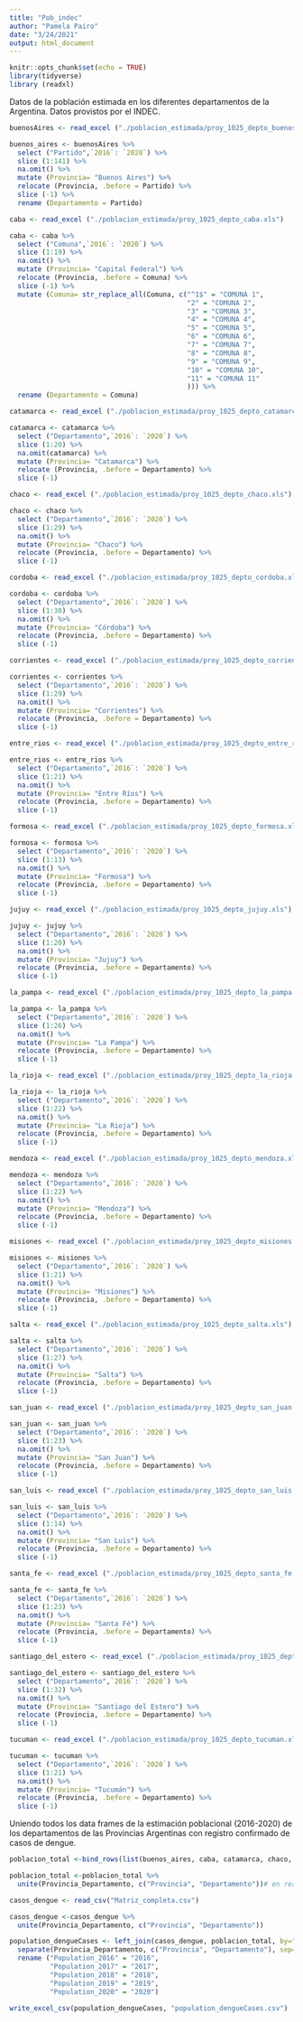 ```yaml
---
title: "Pob_indec"
author: "Pamela Pairo"
date: "3/24/2021"
output: html_document
---
```


```r
knitr::opts_chunk$set(echo = TRUE)
library(tidyverse)
library (readxl)
```

Datos de la población estimada en los diferentes departamentos de la Argentina. Datos provistos por el INDEC.

```r

buenosAires <- read_excel ("./poblacion_estimada/proy_1025_depto_buenos_aires.xls")

buenos_aires <- buenosAires %>% 
  select ("Partido",`2016`: `2020`) %>% 
  slice (1:141) %>% 
  na.omit() %>% 
  mutate (Provincia= "Buenos Aires") %>% 
  relocate (Provincia, .before = Partido) %>% 
  slice (-1) %>% 
  rename (Departamento = Partido) 

caba <- read_excel ("./poblacion_estimada/proy_1025_depto_caba.xls")

caba <- caba %>% 
  select ("Comuna",`2016`: `2020`) %>% 
  slice (1:19) %>% 
  na.omit() %>% 
  mutate (Provincia= "Capital Federal") %>% 
  relocate (Provincia, .before = Comuna) %>% 
  slice (-1) %>% 
  mutate (Comuna= str_replace_all(Comuna, c("^1$" = "COMUNA 1",
                                            "2" = "COMUNA 2",
                                            "3" = "COMUNA 3",
                                            "4" = "COMUNA 4",
                                            "5" = "COMUNA 5",
                                            "6" = "COMUNA 6",
                                            "7" = "COMUNA 7",
                                            "8" = "COMUNA 8",
                                            "9" = "COMUNA 9",
                                            "10" = "COMUNA 10",
                                            "11" = "COMUNA 11"
                                            ))) %>% 
  rename (Departamento = Comuna) 

catamarca <- read_excel ("./poblacion_estimada/proy_1025_depto_catamarca.xls")

catamarca <- catamarca %>% 
  select ("Departamento",`2016`: `2020`) %>% 
  slice (1:20) %>% 
  na.omit(catamarca) %>% 
  mutate (Provincia= "Catamarca") %>% 
  relocate (Provincia, .before = Departamento) %>% 
  slice (-1)

chaco <- read_excel ("./poblacion_estimada/proy_1025_depto_chaco.xls")

chaco <- chaco %>% 
  select ("Departamento",`2016`: `2020`) %>% 
  slice (1:29) %>% 
  na.omit() %>% 
  mutate (Provincia= "Chaco") %>% 
  relocate (Provincia, .before = Departamento) %>% 
  slice (-1)

cordoba <- read_excel ("./poblacion_estimada/proy_1025_depto_cordoba.xls")

cordoba <- cordoba %>% 
  select ("Departamento",`2016`: `2020`) %>% 
  slice (1:30) %>% 
  na.omit() %>% 
  mutate (Provincia= "Córdoba") %>% 
  relocate (Provincia, .before = Departamento) %>% 
  slice (-1)

corrientes <- read_excel ("./poblacion_estimada/proy_1025_depto_corrientes.xls")

corrientes <- corrientes %>% 
  select ("Departamento",`2016`: `2020`) %>% 
  slice (1:29) %>% 
  na.omit() %>% 
  mutate (Provincia= "Corrientes") %>% 
  relocate (Provincia, .before = Departamento) %>% 
  slice (-1)

entre_rios <- read_excel ("./poblacion_estimada/proy_1025_depto_entre_rios.xls")

entre_rios <- entre_rios %>% 
  select ("Departamento",`2016`: `2020`) %>% 
  slice (1:21) %>% 
  na.omit() %>% 
  mutate (Provincia= "Entre Ríos") %>% 
  relocate (Provincia, .before = Departamento) %>% 
  slice (-1)

formosa <- read_excel ("./poblacion_estimada/proy_1025_depto_formosa.xls")

formosa <- formosa %>% 
  select ("Departamento",`2016`: `2020`) %>% 
  slice (1:13) %>% 
  na.omit() %>% 
  mutate (Provincia= "Formosa") %>% 
  relocate (Provincia, .before = Departamento) %>% 
  slice (-1)

jujuy <- read_excel ("./poblacion_estimada/proy_1025_depto_jujuy.xls")

jujuy <- jujuy %>% 
  select ("Departamento",`2016`: `2020`) %>% 
  slice (1:20) %>% 
  na.omit() %>% 
  mutate (Provincia= "Jujuy") %>% 
  relocate (Provincia, .before = Departamento) %>% 
  slice (-1)

la_pampa <- read_excel ("./poblacion_estimada/proy_1025_depto_la_pampa.xls")

la_pampa <- la_pampa %>% 
  select ("Departamento",`2016`: `2020`) %>% 
  slice (1:26) %>% 
  na.omit() %>% 
  mutate (Provincia= "La Pampa") %>% 
  relocate (Provincia, .before = Departamento) %>% 
  slice (-1)

la_rioja <- read_excel ("./poblacion_estimada/proy_1025_depto_la_rioja.xls")

la_rioja <- la_rioja %>% 
  select ("Departamento",`2016`: `2020`) %>% 
  slice (1:22) %>% 
  na.omit() %>% 
  mutate (Provincia= "La Rioja") %>% 
  relocate (Provincia, .before = Departamento) %>% 
  slice (-1)

mendoza <- read_excel ("./poblacion_estimada/proy_1025_depto_mendoza.xls")

mendoza <- mendoza %>% 
  select ("Departamento",`2016`: `2020`) %>% 
  slice (1:22) %>% 
  na.omit() %>% 
  mutate (Provincia= "Mendoza") %>% 
  relocate (Provincia, .before = Departamento) %>% 
  slice (-1)

misiones <- read_excel ("./poblacion_estimada/proy_1025_depto_misiones.xls")

misiones <- misiones %>% 
  select ("Departamento",`2016`: `2020`) %>% 
  slice (1:21) %>% 
  na.omit() %>% 
  mutate (Provincia= "Misiones") %>% 
  relocate (Provincia, .before = Departamento) %>% 
  slice (-1)

salta <- read_excel ("./poblacion_estimada/proy_1025_depto_salta.xls")

salta <- salta %>% 
  select ("Departamento",`2016`: `2020`) %>% 
  slice (1:27) %>% 
  na.omit() %>% 
  mutate (Provincia= "Salta") %>% 
  relocate (Provincia, .before = Departamento) %>% 
  slice (-1)

san_juan <- read_excel ("./poblacion_estimada/proy_1025_depto_san_juan.xls")

san_juan <- san_juan %>% 
  select ("Departamento",`2016`: `2020`) %>% 
  slice (1:23) %>% 
  na.omit() %>% 
  mutate (Provincia= "San Juan") %>% 
  relocate (Provincia, .before = Departamento) %>% 
  slice (-1)

san_luis <- read_excel ("./poblacion_estimada/proy_1025_depto_san_luis.xls")

san_luis <- san_luis %>% 
  select ("Departamento",`2016`: `2020`) %>% 
  slice (1:14) %>% 
  na.omit() %>% 
  mutate (Provincia= "San Luis") %>% 
  relocate (Provincia, .before = Departamento) %>% 
  slice (-1)

santa_fe <- read_excel ("./poblacion_estimada/proy_1025_depto_santa_fe.xls")

santa_fe <- santa_fe %>% 
  select ("Departamento",`2016`: `2020`) %>% 
  slice (1:23) %>% 
  na.omit() %>% 
  mutate (Provincia= "Santa Fé") %>% 
  relocate (Provincia, .before = Departamento) %>% 
  slice (-1)

santiago_del_estero <- read_excel ("./poblacion_estimada/proy_1025_depto_santiago_del_estero.xls")

santiago_del_estero <- santiago_del_estero %>% 
  select ("Departamento",`2016`: `2020`) %>% 
  slice (1:32) %>% 
  na.omit() %>% 
  mutate (Provincia= "Santiago del Estero") %>% 
  relocate (Provincia, .before = Departamento) %>% 
  slice (-1)

tucuman <- read_excel ("./poblacion_estimada/proy_1025_depto_tucuman.xls")

tucuman <- tucuman %>% 
  select ("Departamento",`2016`: `2020`) %>% 
  slice (1:21) %>% 
  na.omit() %>% 
  mutate (Provincia= "Tucumán") %>% 
  relocate (Provincia, .before = Departamento) %>% 
  slice (-1)

```

Uniendo todos los data frames de la estimación poblacional (2016-2020) de los departamentos de las Provincias Argentinas con registro confirmado de casos de dengue.

```r

poblacion_total <-bind_rows(list(buenos_aires, caba, catamarca, chaco, cordoba, corrientes, entre_rios, formosa, jujuy, la_pampa, la_rioja, mendoza, misiones, salta, san_juan, san_luis, santa_fe, santiago_del_estero, tucuman)) 

poblacion_total <-poblacion_total %>% 
  unite(Provincia_Departamento, c("Provincia", "Departamento"))# en realidad podria haber hecho un join con dos condiciones (provincia y departamento) en lugar de hacer unite y luego separate

casos_dengue <- read_csv("Matriz_completa.csv")

casos_dengue <-casos_dengue %>% 
  unite(Provincia_Departamento, c("Provincia", "Departamento"))

population_dengueCases <- left_join(casos_dengue, poblacion_total, by="Provincia_Departamento") %>% 
  separate(Provincia_Departamento, c("Provincia", "Departamento"), sep= "_") %>% 
  rename ("Population_2016" = "2016",
          "Population_2017" = "2017",
          "Population_2018" = "2018",
          "Population_2019" = "2019",
          "Population_2020" = "2020")

write_excel_csv(population_dengueCases, "population_dengueCases.csv")

```